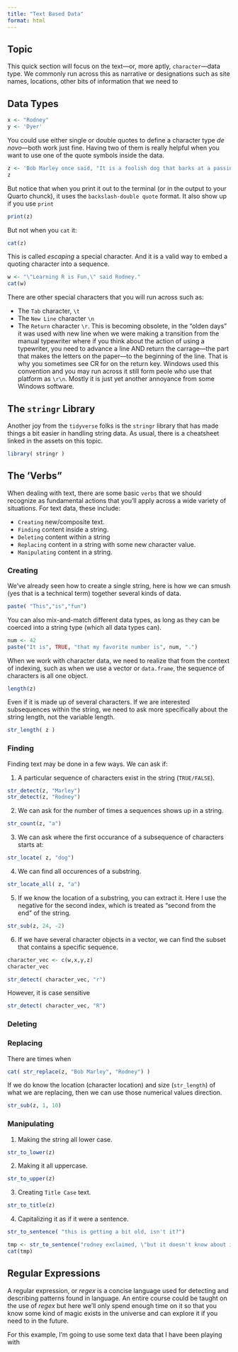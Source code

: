 ```yaml
---
title: "Text Based Data"
format: html
---
```


## Topic

This quick section will focus on the text—or, more aptly, `character`—data type.  We commonly run across this as narrative or designations such as site names, locations, other bits of information that we need to 

## Data Types

```r
x <- "Rodney"
y <- 'Dyer'
```

You could use either single or double quotes to define a character type *de novo*—both work just fine.  Having two of them is really helpful when you want to use one of the quote symbols inside the data.

```r
z <- 'Bob Marley once said, "It is a foolish dog that barks at a passing bird"'
z
```

But notice that when you print it out to the terminal (or in the output to your Quarto chunck), it uses the `backslash-double quote` format.  It also show up if you use `print`

```r
print(z)
```

But not when you `cat` it:

```r
cat(z)
```

This is called *escaping* a special character.  And it is a valid way to embed a quoting character into a sequence.

```r
w <- "\"Learning R is Fun,\" said Rodney."
cat(w)
```

There are other special characters that you will run across such as:

- The `Tab` character, `\t` 
- The `New Line` character `\n`
- The `Return` character `\r`.  This is becoming obsolete, in the "olden days" it was used with new line when we were making a transition from the manual typewriter where if you think about the action of using a typewriter, you need to advance a line AND return the carrage—the part that makes the letters on the paper—to the beginning of the line.  That is why you sometimes see CR for on the return key.  Windows used this convention and you may run across it still form peole who use that platform as `\r\n`.  Mostly it is just yet another annoyance from some Windows software.


## The `stringr` Library

Another joy from the `tidyverse` folks is the `stringr` library that has made things a bit easier in handling string data.  As usual, there is a cheatsheet linked in the assets on this topic.

```r
library( stringr )
```


## The 'Verbs" 

When dealing with text, there are some basic `verbs` that we should recognize as fundamental actions that you'll apply across a wide variety of situations.  For text data, these include:

- `Creating` new/composite text. 
- `Finding` content inside a string.
- `Deleting` content within a string 
- `Replacing` content in a string with some new character value.
- `Manipulating` content in a string.


### Creating

We've already seen how to create a single string, here is how we can smush (yes that is a technical term) together several kinds of data.

```r
paste( "This","is","fun")
```

You can also mix-and-match different data types, as long as they can be coerced into a string type (which all data types can).


```r
num <- 42
paste("It is", TRUE, "that my favorite number is", num, ".")
```

When we work with character data, we need to realize that from the context of indexing, such as when we use a vector or `data.frame`, the sequence of characters is all one object.

```r
length(z)
```

Even if it is made up of several characters.  If we are interested subsequences within the string, we need to ask more specifically about the string length, not the variable length.

```r
str_length( z )
```

### Finding 

Finding text may be done in a few ways.   We can ask if:

1. A particular sequence of characters exist in the string (`TRUE/FALSE`).
```r
str_detect(z, "Marley")
str_detect(z, "Rodney")
```

2. We can ask for the number of times a sequences shows up in a string.
```r
str_count(z, "a")
```

3. We can ask where the first occurance of a subsequence of characters starts at:
```r
str_locate( z, "dog")
```

4. We can find all occurences of a substring.
```r
str_locate_all( z, "a")
```

5. If we know the location of a substring, you can extract it.  Here I use the negative for the second index, which is treated as "second from the end" of the string.

```r
str_sub(z, 24, -2)
```


6. If we have several character objects in a vector, we can find the subset that contains a specific sequence.

```r
character_vec <- c(w,x,y,z)
character_vec
```


```r
str_detect( character_vec, "r")
```

However, it is case sensitive

```r
str_detect( character_vec, "R")
```


### Deleting


### Replacing


There are times when 

```r
cat( str_replace(z, "Bob Marley", "Rodney") )
```


If we do know the location (character location) and size (`str_length`) of what we are replacing, then we can use those numerical values direction.

```r
str_sub(z, 1, 10)
```


### Manipulating 


1. Making the string all lower case.

```r
str_to_lower(z)
```


2. Making it all uppercase.

```r
str_to_upper(z)
```

3. Creating `Title Case` text.


```r
str_to_title(z)
```


4. Capitalizing it as if it were a sentence.

```r
str_to_sentence( "this is getting a bit old, isn't it?")
```


```r
tmp <- str_to_sentence("rodney exclaimed, \"but it doesn't know about internal quoted sentence fragments!\" and then sat down.") 
cat(tmp)
```


## Regular Expressions

A regular expression, or *regex* is a concise language used for detecting and describing patterns found in language.  An entire course could be taught on the use of *regex* but here we'll only spend enough time on it so that you know some kind of magic exists in the universe and can explore it if you need to in the future.

For this example, I'm going to use some text data that I have been playing with 



